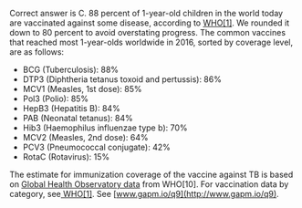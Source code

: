Correct answer is C. 88 percent of 1-year-old children in the world today are vaccinated against some disease, according to [WHO[1]](http://gapm.io/xwhoim). We rounded it down to 80 percent to avoid overstating progress. The common vaccines that reached most 1-year-olds worldwide in 2016, sorted by coverage level, are as follows:

-   BCG (Tuberculosis): 88%
-   DTP3 (Diphtheria tetanus toxoid and pertussis): 86%
-   MCV1 (Measles, 1st dose): 85%
-   Pol3 (Polio): 85%
-   HepB3 (Hepatitis B): 84%
-   PAB (Neonatal tetanus): 84%
-   Hib3 (Haemophilus influenzae type b): 70%
-   MCV2 (Measles, 2nd dose): 64%
-   PCV3 (Pneumococcal conjugate): 42%
-   RotaC (Rotavirus): 15%

The estimate for immunization coverage of the vaccine against TB is based on [Global Health Observatory data](http://www.who.int/gho/tb/en/) from WHO[10]. For vaccination data by category, see[ WHO[1]](http://www.gapm.io/xwhoim). See [www.gapm.io/q9](http://www.gapm.io/q9).